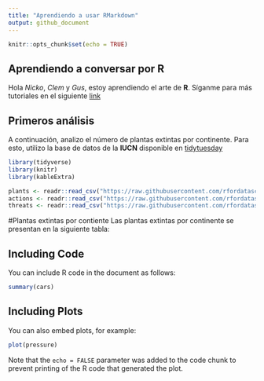 ```yaml
---
title: "Aprendiendo a usar RMarkdown"
output: github_document
---
```


```r
knitr::opts_chunk$set(echo = TRUE)
```

## Aprendiendo a conversar por R
Hola *Nicko*, *Clem* y *Gus*, estoy aprendiendo el arte de **R**. Síganme para más tutoriales en el siguiente [link](www.google.cl)


## Primeros análisis

A continuación, analizo el número de plantas extintas por continente. Para esto, utilizo la base de datos de la **IUCN** disponible en [tidytuesday](https://raw.githubusercontent.com/rfordatascience/tidytuesday)

```r
library(tidyverse)
library(knitr)
library(kableExtra)
```

```r
plants <- readr::read_csv("https://raw.githubusercontent.com/rfordatascience/tidytuesday/master/data/2020/2020-08-18/plants.csv")
actions <- readr::read_csv("https://raw.githubusercontent.com/rfordatascience/tidytuesday/master/data/2020/2020-08-18/actions.csv")
threats <- readr::read_csv("https://raw.githubusercontent.com/rfordatascience/tidytuesday/master/data/2020/2020-08-18/threats.csv")
```
#Plantas extintas por contiente
Las plantas extintas por continente se presentan en la siguiente tabla:






## Including Code

You can include R code in the document as follows:

```r
summary(cars)
```

## Including Plots

You can also embed plots, for example:

```r
plot(pressure)
```

Note that the `echo = FALSE` parameter was added to the code chunk to prevent printing of the R code that generated the plot.
